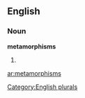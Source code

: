 
==English==

===Noun===
'''metamorphisms'''

# {{plural of|[[metamorphism]]}}

[[Category:English plurals]]

[[ar:metamorphisms]]